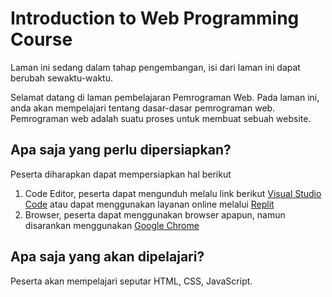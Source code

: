 # Introduction to Web Programming Course


<Callout type="info" emoji="ℹ️">
  Laman ini sedang dalam tahap pengembangan, isi dari laman ini dapat berubah
  sewaktu-waktu.
</Callout>

Selamat datang di laman pembelajaran Pemrograman Web. Pada laman ini, anda akan mempelajari tentang dasar-dasar pemrograman web. Pemrograman web adalah suatu proses untuk membuat sebuah website.

## Apa saja yang perlu dipersiapkan?

Peserta diharapkan dapat mempersiapkan hal berikut

1. Code Editor, peserta dapat mengunduh melalu link berikut [Visual Studio Code](https://code.visualstudio.com/) atau dapat menggunakan layanan online melalui [Replit](https://replit.com)
2. Browser, peserta dapat menggunakan browser apapun, namun disarankan menggunakan [Google Chrome](https://www.google.com/chrome/)

## Apa saja yang akan dipelajari?

Peserta akan mempelajari seputar HTML, CSS, JavaScript.
